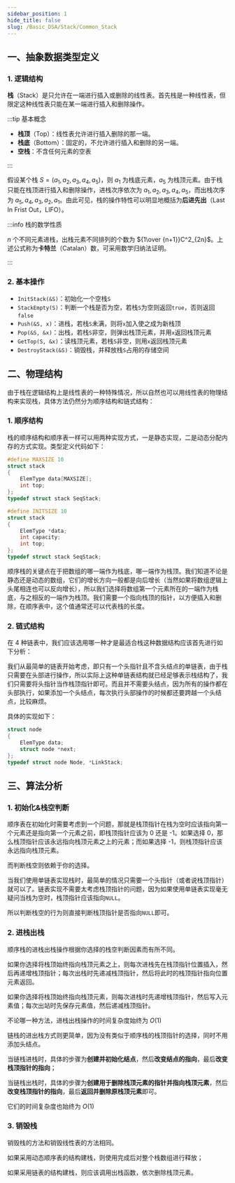 ```yaml
---
sidebar_position: 1
hide_title: false
slug: /Basic_DSA/Stack/Common_Stack
---
```



## 一、抽象数据类型定义

### 1. 逻辑结构

**栈**（Stack）是只允许在一端进行插入或删除的线性表。首先栈是一种线性表，但限定这种线性表只能在某一端进行插入和删除操作。

:::tip 基本概念

- **栈顶**（Top）：线性表允许进行插入删除的那一端。
- **栈底**（Bottom）：固定的，不允许进行插入和删除的另一端。
- **空栈**：不含任何元素的空表

:::

假设某个栈 $S=(a_1, a_2, a_3, a_4, a_5)$，则 $a_1$ 为栈底元素，$a_5$ 为栈顶元素。由于栈只能在栈顶进行插入和删除操作，进栈次序依次为 $a_1, a_2, a_3, a_4, a_5$，而出栈次序为 $a_5, a_4, a_3, a_2, a_1$。由此可见，栈的操作特性可以明显地概括为**后进先出**（Last In Frist Out，LIFO）。

:::info 栈的数学性质

$n$ 个不同元素进栈，出栈元素不同排列的个数为 ${1\over {n+1}}C^2_{2n}$。上述公式称为**卡特兰**（Catalan）数，可采用数学归纳法证明。

:::



### 2. 基本操作

- `InitStack(&S)`：初始化一个空栈`S`
- `StackEmpty(S)`：判断一个栈是否为空，若栈`S`为空则返回`true`，否则返回`false`
- `Push(&S, x)`：进栈，若栈`S`未满，则将`x`加入使之成为新栈顶
- `Pop(&S, &x)`：出栈，若栈`S`非空，则弹出栈顶元素，并用`x`返回栈顶元素
- `GetTop(S, &x)`：读栈顶元素，若栈`S`非空，则用`x`返回栈顶元素
- `DestroyStack(&S)`：销毁栈，并释放栈`S`占用的存储空间



## 二、物理结构

由于栈在逻辑结构上是线性表的一种特殊情况，所以自然也可以用线性表的物理结构来实现栈，具体方法仍然分为顺序结构和链式结构：

### 1. 顺序结构

栈的顺序结构和顺序表一样可以用两种实现方式，一是静态实现，二是动态分配内存的方式实现。类型定义代码如下：

<Tabs>

<TabItem value="StaticStack" label="静态实现" default>

```c
#define MAXSIZE 10
struct stack
{
    ElemType data[MAXSIZE];
    int top;
};
typedef struct stack SeqStack;
```

</TabItem>

<TabItem value="DynamicStack" label="动态实现">

```c
#define INITSIZE 10
struct stack
{
    ElemType *data;
    int capacity;
    int top;
};
typedef struct stack SeqStack;
```

</TabItem>

</Tabs>

顺序栈的关键点在于把数组的哪一端作为栈底，哪一端作为栈顶。我们知道不论是静态还是动态的数组，它们的增长方向一般都是向后增长（当然如果将数组逻辑上头尾相连也可以反向增长），所以我们选择将数组第一个元素所在的一端作为栈底，与之相反的一端作为栈顶。我们需要一个指向栈顶的指针，以方便插入和删除，在顺序表中，这个值通常还可以代表栈的长度。



### 2. 链式结构

在 4 种链表中，我们应该选用哪一种才是最适合栈这种数据结构应该首先进行如下分析：

我们从最简单的链表开始考虑，即只有一个头指针且不含头结点的单链表，由于栈只需要在头部进行操作，所以实际上这种单链表结构就已经足够表示栈结构了，我们只需要将头指针当作栈顶指针即可。而且并不需要头结点，因为所有的操作都在头部执行，如果添加一个头结点，每次执行头部操作的时候都还要跨越一个头结点，比较麻烦。

具体的实现如下：

```c
struct node
{
    ElemType data;
    struct node *next;
};
typedef struct node Node, *LinkStack;
```



## 三、算法分析

### 1. 初始化&栈空判断

<Tabs>

<TabItem value="SeqStack" label="顺序栈" default>

顺序表在初始化时需要考虑到一个问题，那就是栈顶指针在栈为空时应该指向第一个元素还是指向第一个元素之前，即栈顶指针应该为 0 还是 -1。如果选择 0，那么栈顶指针应该永远指向栈顶元素之上的元素；而如果选择 -1，则栈顶指针应该永远指向栈顶元素。

而判断栈空则依赖于你的选择。

</TabItem>

<TabItem value="LinkList" label="链栈">

当我们使用单链表实现栈时，最简单的情况只需要一个头指针（或者说栈顶指针）就可以了。链表实现不需要太考虑栈顶指针的问题，因为如果使用单链表实现毫无疑问当栈为空时，栈顶指针应该指向`NULL`。

所以判断栈空的行为则直接判断栈顶指针是否指向`NULL`即可。

</TabItem>

</Tabs>



### 2. 进栈出栈

<Tabs>

<TabItem value="SeqList" label="顺序表" default>

顺序栈的进栈出栈操作根据你选择的栈空判断因素而有所不同。

如果你选择将栈顶始终指向栈顶元素之上，则每次进栈先在栈顶指针位置插入，然后再递增栈顶指针；每次出栈时先递减栈顶指针，然后将此时的栈顶指针指向位置元素返回。

如果你选择将栈顶始终指向栈顶元素，则每次进栈时先递增栈顶指针，然后写入元素值；每次出站时先保存元素值，然后递减栈顶指针。

不论哪一种方法，进栈出栈操作的时间复杂度始终为 $O(1)$

</TabItem>

<TabItem value="LinkList" label="链表">

链栈的进出栈方式则更简单，因为没有类似于顺序栈的栈顶指针的选择，同时不用添加头结点。

当链栈进栈时，具体的步骤为**创建并初始化结点**，然后**改变结点的指向**，最后**改变栈顶指针的指向**；

当链栈出栈时，具体的步骤为**创建用于删除栈顶元素的指针并指向栈顶元素**，然后**改变栈顶指针的指向**，最后**返回并删除原栈顶元素**即可。

它们的时间复杂度也始终为 $O(1)$

</TabItem>

</Tabs>



### 3. 销毁栈

销毁栈的方法和销毁线性表的方法相同。

如果采用动态顺序表的结构建栈，则使用完成后对整个栈数组进行释放；

如果采用链表的结构建栈，则应该调用出栈函数，依次删除栈顶元素。
